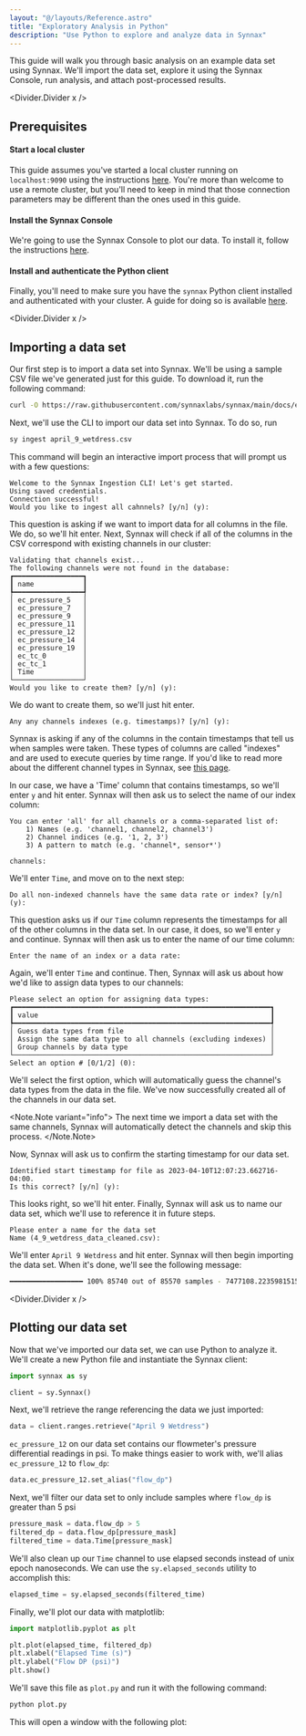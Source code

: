 ```yaml
---
layout: "@/layouts/Reference.astro"
title: "Exploratory Analysis in Python"
description: "Use Python to explore and analyze data in Synnax"
---
```




This guide will walk you through basic analysis on an example data set using Synnax.
We'll import the data set, explore it using the Synnax Console, run analysis, and attach
post-processed results.

<Divider.Divider x />

## Prerequisites

#### Start a local cluster

This guide assumes you've started a local cluster running on `localhost:9090` using the
instructions [here](/reference/cluster/quick-start). You're more than welcome to use a
remote cluster, but you'll need to keep in mind that those connection parameters may be
different than the ones used in this guide.

#### Install the Synnax Console

We're going to use the Synnax Console to plot our data. To install it, follow the
instructions [here](/reference/console/get-started).

#### Install and authenticate the Python client

Finally, you'll need to make sure you have the `synnax` Python client installed and
authenticated with your cluster. A guide for doing so is available
[here](/reference/python-client/get-started).

<Divider.Divider x />

## Importing a data set

Our first step is to import a data set into Synnax. We'll be using a sample CSV file
we've generated just for this guide. To download it, run the following command:

```bash
curl -O https://raw.githubusercontent.com/synnaxlabs/synnax/main/docs/examples/april_9_wetdress.csv
```

Next, we'll use the CLI to import our data set into Synnax. To do so, run

```bash
sy ingest april_9_wetdress.csv
```

This command will begin an interactive import process that will prompt us with a few
questions:

```
Welcome to the Synnax Ingestion CLI! Let's get started.
Using saved credentials.
Connection successful!
Would you like to ingest all cahnnels? [y/n] (y):
```

This question is asking if we want to import data for all columns in the file. We do, so
we'll hit enter. Next, Synnax will check if all of the columns in the CSV correspond
with existing channels in our cluster:

```
Validating that channels exist...
The following channels were not found in the database:
┏━━━━━━━━━━━━━━━━━┓
┃ name            ┃
┡━━━━━━━━━━━━━━━━━┩
│ ec_pressure_5   │
│ ec_pressure_7   │
│ ec_pressure_9   │
│ ec_pressure_11  │
│ ec_pressure_12  │
│ ec_pressure_14  │
│ ec_pressure_19  │
│ ec_tc_0         │
│ ec_tc_1         │
│ Time            │
└─────────────────┘
Would you like to create them? [y/n] (y):
```

We do want to create them, so we'll just hit enter.

```
Any any channels indexes (e.g. timestamps)? [y/n] (y):
```

Synnax is asking if any of the columns in the contain timestamps that tell us when
samples were taken. These types of columns are called "indexes" and are used to execute
queries by time range. If you'd like to read more about the different channel types in
Synnax, see [this page](/reference/concepts/channels).

In our case, we have a 'Time' column that contains timestamps, so we'll enter `y` and
hit enter. Synnax will then ask us to select the name of our index column:

```
You can enter 'all' for all channels or a comma-separated list of:
    1) Names (e.g. 'channel1, channel2, channel3')
    2) Channel indices (e.g. '1, 2, 3')
    3) A pattern to match (e.g. 'channel*, sensor*')

channels:
```

We'll enter `Time`, and move on to the next step:

```
Do all non-indexed channels have the same data rate or index? [y/n] (y):
```

This question asks us if our `Time` column represents the timestamps for all of the
other columns in the data set. In our case, it does, so we'll enter `y` and continue.
Synnax will then ask us to enter the name of our time column:

```
Enter the name of an index or a data rate:
```

Again, we'll enter `Time` and continue. Then, Synnax will ask us about how we'd like to
assign data types to our channels:

```
Please select an option for assigning data types:
┏━━━━━━━━━━━━━━━━━━━━━━━━━━━━━━━━━━━━━━━━━━━━━━━━━━━━━━━━━━━━━━━┓
┃ value                                                         ┃
┡━━━━━━━━━━━━━━━━━━━━━━━━━━━━━━━━━━━━━━━━━━━━━━━━━━━━━━━━━━━━━━━┩
│ Guess data types from file                                    │
│ Assign the same data type to all channels (excluding indexes) │
│ Group channels by data type                                   │
└───────────────────────────────────────────────────────────────┘
Select an option # [0/1/2] (0):
```

We'll select the first option, which will automatically guess the channel's data types
from the data in the file. We've now successfully created all of the channels in our
data set.

<Note.Note variant="info">
  The next time we import a data set with the same channels, Synnax will automatically
  detect the channels and skip this process.
</Note.Note>

Now, Synnax will ask us to confirm the starting timestamp for our data set.

```
Identified start timestamp for file as 2023-04-10T12:07:23.662716-04:00.
Is this correct? [y/n] (y):
```

This looks right, so we'll hit enter. Finally, Synnax will ask us to name our data set,
which we'll use to reference it in future steps.

```
Please enter a name for the data set
Name (4_9_wetdress_data_cleaned.csv):
```

We'll enter `April 9 Wetdress` and hit enter. Synnax will then begin importing the data
set. When it's done, we'll see the following message:

```bash
━━━━━━━━━━━━━━━━━━ 100% 85740 out of 85570 samples - 7477108.2235981515 samples/s
```

<Divider.Divider x />

## Plotting our data set

Now that we've imported our data set, we can use Python to analyze it. We'll create a
new Python file and instantiate the Synnax client:

```python
import synnax as sy

client = sy.Synnax()
```

Next, we'll retrieve the range referencing the data we just imported:

```python
data = client.ranges.retrieve("April 9 Wetdress")
```

`ec_pressure_12` on our data set contains our flowmeter's pressure differential readings
in psi. To make things easier to work with, we'll alias `ec_pressure_12` to `flow_dp`:

```python
data.ec_pressure_12.set_alias("flow_dp")
```

Next, we'll filter our data set to only include samples where `flow_dp` is greater than
5 psi

```python
pressure_mask = data.flow_dp > 5
filtered_dp = data.flow_dp[pressure_mask]
filtered_time = data.Time[pressure_mask]
```

We'll also clean up our `Time` channel to use elapsed seconds instead of unix epoch
nanoseconds. We can use the `sy.elapsed_seconds` utility to accomplish this:

```python
elapsed_time = sy.elapsed_seconds(filtered_time)
```

Finally, we'll plot our data with matplotlib:

```python
import matplotlib.pyplot as plt

plt.plot(elapsed_time, filtered_dp)
plt.xlabel("Elapsed Time (s)")
plt.ylabel("Flow DP (psi)")
plt.show()
```

We'll save this file as `plot.py` and run it with the following command:

```bash
python plot.py
```

This will open a window with the following plot:

<Image
  client:only="react"
  id="guides/analyst/exploratory-analysis-in-python/filter-results"
  themed={false}
/>
